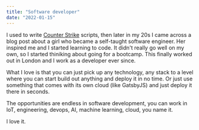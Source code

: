 ```yaml
---
title: "Software developer"
date: "2022-01-15"
---
```


I used to write [Counter Strike](https://en.wikipedia.org/wiki/Counter-Strike "Counter Strike") scripts,
then later in my 20s I came across a blog post about a girl who became a self-taught software
engineer. Her inspired me and I started learning to code. It didn't really go well on my own,
so I started thiniking about going for a bootcamp. This finally worked out in London and I
work as a developer ever since.

What I love is that you can just pick up any technology, any stack to a level where you can start build
out anything and deploy it in no time. Or just use something that comes with its own cloud (like GatsbyJS)
and just deploy it there in seconds.

The opportunities are endless in software development, you can work in IoT, engineering, devops, AI,
machine learning, cloud, you name it.

I love it.